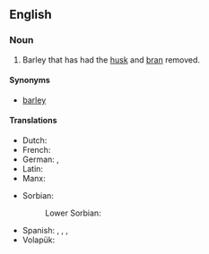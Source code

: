 ==English==

===Noun===
{{en-noun|-}}

# Barley that has had the [[husk]] and [[bran]] removed.

====Synonyms====
* {{l|en|pearled}} [[barley]]

====Translations====
{{trans-top|barley with the husk and bran removed}}
* Dutch: {{t+|nl|gort|m}}
* French: {{t+|fr|orge perlé}}
* German: {{t+|de|Graupen|f-p}}, {{t|de|Perlgraupen|f-p}}
* Latin: {{t|la|tisana|f}}
* Manx: {{t|gv|oarn skihlt|f}}
{{trans-mid}}
* Sorbian:
*: Lower Sorbian: {{t|dsb|kšupy|f-p}}
* Spanish: {{t+|es|mote|m}}, {{t|es|mote de trigo|m}}, {{t|es|cebada perlada|f}}, {{t|es|trigo perlado|m}}
* Volapük: {{t|vo|pärlatahod}}
{{trans-bottom}}